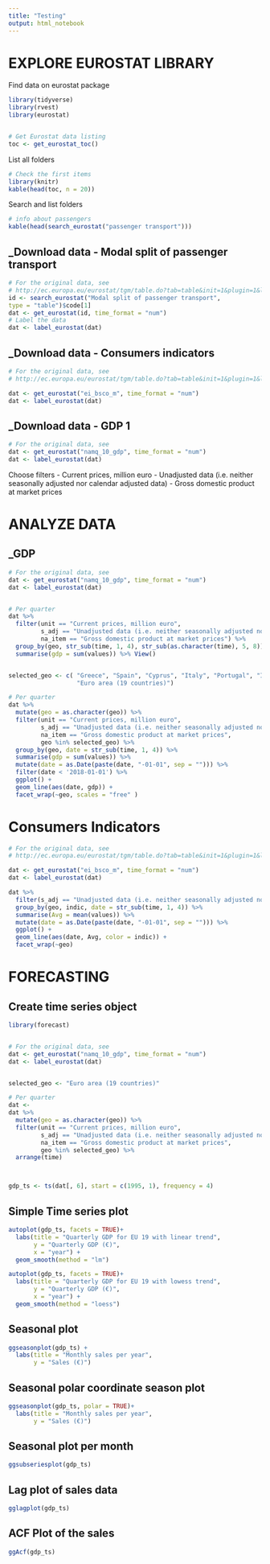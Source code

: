 ```yaml
---
title: "Testing"
output: html_notebook
---
```


# EXPLORE EUROSTAT LIBRARY 

Find data on eurostat package

```r
library(tidyverse)
library(rvest)
library(eurostat)


# Get Eurostat data listing
toc <- get_eurostat_toc()
```


List all folders

```r
# Check the first items
library(knitr)
kable(head(toc, n = 20))
```


Search and list folders

```r
# info about passengers
kable(head(search_eurostat("passenger transport")))
```


## _Download data - Modal split of passenger transport

```r
# For the original data, see
# http://ec.europa.eu/eurostat/tgm/table.do?tab=table&init=1&plugin=1&language=en&pcode=ts id <- search_eurostat("Modal split of passenger transport",
id <- search_eurostat("Modal split of passenger transport",
type = "table")$code[1]
dat <- get_eurostat(id, time_format = "num")
# Label the data
dat <- label_eurostat(dat)

```


## _Download data - Consumers indicators

```r
# For the original data, see
# http://ec.europa.eu/eurostat/tgm/table.do?tab=table&init=1&plugin=1&language=en&pcode=ts id <- search_eurostat("Modal split of passenger transport",

dat <- get_eurostat("ei_bsco_m", time_format = "num")
dat <- label_eurostat(dat)

```



## _Download data - GDP 1

```r
# For the original data, see
dat <- get_eurostat("namq_10_gdp", time_format = "num")
dat <- label_eurostat(dat)

```

Choose filters
- Current prices, million euro
- Unadjusted data (i.e. neither seasonally adjusted nor calendar adjusted data)
- Gross domestic product at market prices





# ANALYZE DATA

## _GDP 

```r
# For the original data, see
dat <- get_eurostat("namq_10_gdp", time_format = "num")
dat <- label_eurostat(dat)


# Per quarter
dat %>% 
  filter(unit == "Current prices, million euro",
         s_adj == "Unadjusted data (i.e. neither seasonally adjusted nor calendar adjusted data)",
         na_item == "Gross domestic product at market prices") %>% 
  group_by(geo, str_sub(time, 1, 4), str_sub(as.character(time), 5, 8)) %>% 
  summarise(gdp = sum(values)) %>% View()


selected_geo <- c( "Greece", "Spain", "Cyprus", "Italy", "Portugal", "Ireland", 
                   "Euro area (19 countries)")

# Per quarter
dat %>% 
  mutate(geo = as.character(geo)) %>% 
  filter(unit == "Current prices, million euro",
         s_adj == "Unadjusted data (i.e. neither seasonally adjusted nor calendar adjusted data)",
         na_item == "Gross domestic product at market prices",
         geo %in% selected_geo) %>% 
  group_by(geo, date = str_sub(time, 1, 4)) %>% 
  summarise(gdp = sum(values)) %>% 
  mutate(date = as.Date(paste(date, "-01-01", sep = ""))) %>% 
  filter(date < '2018-01-01') %>% 
  ggplot() +
  geom_line(aes(date, gdp)) +
  facet_wrap(~geo, scales = "free" )

```


# Consumers Indicators

```r
# For the original data, see
# http://ec.europa.eu/eurostat/tgm/table.do?tab=table&init=1&plugin=1&language=en&pcode=ts id <- search_eurostat("Modal split of passenger transport", 

dat <- get_eurostat("ei_bsco_m", time_format = "num")
dat <- label_eurostat(dat)

dat %>%
  filter(s_adj == "Unadjusted data (i.e. neither seasonally adjusted nor calendar adjusted data)") %>% 
  group_by(geo, indic, date = str_sub(time, 1, 4)) %>% 
  summarise(Avg = mean(values)) %>% 
  mutate(date = as.Date(paste(date, "-01-01", sep = ""))) %>% 
  ggplot() +
  geom_line(aes(date, Avg, color = indic)) +
  facet_wrap(~geo)

```


# FORECASTING 

## Create time series object

```r
library(forecast)


# For the original data, see
dat <- get_eurostat("namq_10_gdp", time_format = "num")
dat <- label_eurostat(dat)


selected_geo <- "Euro area (19 countries)"

# Per quarter
dat <- 
dat %>% 
  mutate(geo = as.character(geo)) %>% 
  filter(unit == "Current prices, million euro",
         s_adj == "Unadjusted data (i.e. neither seasonally adjusted nor calendar adjusted data)",
         na_item == "Gross domestic product at market prices",
         geo %in% selected_geo) %>% 
  arrange(time)



gdp_ts <- ts(dat[, 6], start = c(1995, 1), frequency = 4)


```


## Simple Time series plot

```r
autoplot(gdp_ts, facets = TRUE)+
  labs(title = "Quarterly GDP for EU 19 with linear trend",
       y = "Quarterly GDP (€)",
       x = "year") +
  geom_smooth(method = "lm")

autoplot(gdp_ts, facets = TRUE)+
  labs(title = "Quarterly GDP for EU 19 with lowess trend",
       y = "Quarterly GDP (€)",
       x = "year") +
  geom_smooth(method = "loess")


```



## Seasonal plot

```r
ggseasonplot(gdp_ts) +
  labs(title = "Monthly sales per year",
       y = "Sales (€)")
```


## Seasonal polar coordinate season plot

```r

ggseasonplot(gdp_ts, polar = TRUE)+
  labs(title = "Monthly sales per year",
       y = "Sales (€)")

```


## Seasonal plot per month

```r
ggsubseriesplot(gdp_ts)
```



## Lag plot of sales data

```r
gglagplot(gdp_ts)
```


## ACF Plot of the sales 

```r
ggAcf(gdp_ts)
```



